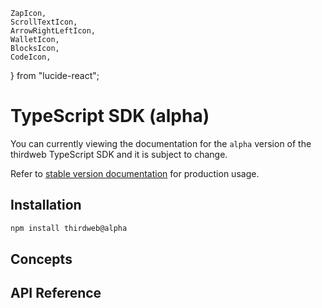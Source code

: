 	ZapIcon,
	ScrollTextIcon,
	ArrowRightLeftIcon,
	WalletIcon,
	BlocksIcon,
	CodeIcon,
} from "lucide-react";

# TypeScript SDK (alpha)

<Callout title='Alpha Release' variant='danger'>

You can currently viewing the documentation for the `alpha` version of the thirdweb TypeScript SDK and it is subject to change.

Refer to [stable version documentation](/typescript-sdks/) for production usage.

</Callout>

## Installation

```bash
npm install thirdweb@alpha
```

## Concepts

<Stack>
<ArticleIconCard
	title="Client"
	icon={ZapIcon}
	href="/typescript-alpha-sdk/client"
  description="Entry point to the thirdweb SDK. It is required for all other actions."
/>

<ArticleIconCard
	title="Contract"
	icon={ScrollTextIcon}
	href="/typescript-alpha-sdk/contract"
	description="Smart contract interface for creating transactions and read contract state"
/>

<ArticleIconCard
	title="Transactions"
	icon={ArrowRightLeftIcon}
	href="/typescript-alpha-sdk/transactions"
	description="Interact with smart contracts"
/>

<ArticleIconCard
	title="Wallets"
	icon={WalletIcon}
	href="/typescript-alpha-sdk/wallets"
	description="Connect and Interact with wallets"
/>

<ArticleIconCard
	title="Extensions"
	icon={BlocksIcon}
	href="/typescript-alpha-sdk/extensions"
	description="Pre-compiled transactions for common actions"
/>

</Stack>

## API Reference

<Stack>

<ArticleIconCard
	title="Full SDK Reference"
	icon={CodeIcon}
	href="/references/typescript/v5"
/>

</Stack>
